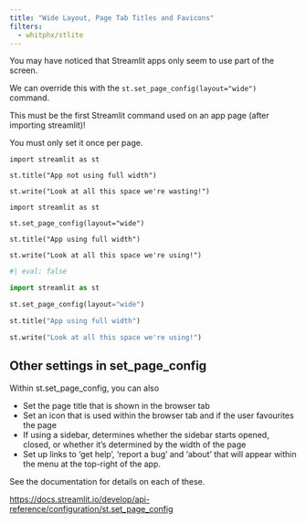 ```yaml
---
title: "Wide Layout, Page Tab Titles and Favicons"
filters:
  - whitphx/stlite
---
```


You may have noticed that Streamlit apps only seem to use part of the screen.

We can override this with the `st.set_page_config(layout="wide")` command.

:::{.callout-warning}
This must be the first Streamlit command used on an app page (after importing streamlit)!

You must only set it once per page.
:::

```stlite-python
import streamlit as st

st.title("App not using full width")

st.write("Look at all this space we're wasting!")
```

```stlite-python
import streamlit as st

st.set_page_config(layout="wide")

st.title("App using full width")

st.write("Look at all this space we're using!")
```

```python
#| eval: false

import streamlit as st

st.set_page_config(layout="wide")

st.title("App using full width")

st.write("Look at all this space we're using!")

```

## Other settings in set_page_config

Within st.set_page_config, you can also

- Set the page title that is shown in the browser tab
- Set an icon that is used within the browser tab and if the user favourites the page
- If using a sidebar, determines whether the sidebar starts opened, closed, or whether it's determined by the width of the page
- Set up links to 'get help', 'report a bug' and 'about' that will appear within the menu at the top-right of the app.

See the documentation for details on each of these.

<https://docs.streamlit.io/develop/api-reference/configuration/st.set_page_config>
